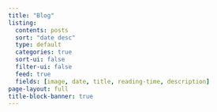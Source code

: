 ```yaml
---
title: "Blog"
listing:
  contents: posts
  sort: "date desc"
  type: default
  categories: true
  sort-ui: false
  filter-ui: false
  feed: true
  fields: [image, date, title, reading-time, description]
page-layout: full
title-block-banner: true
---
```



